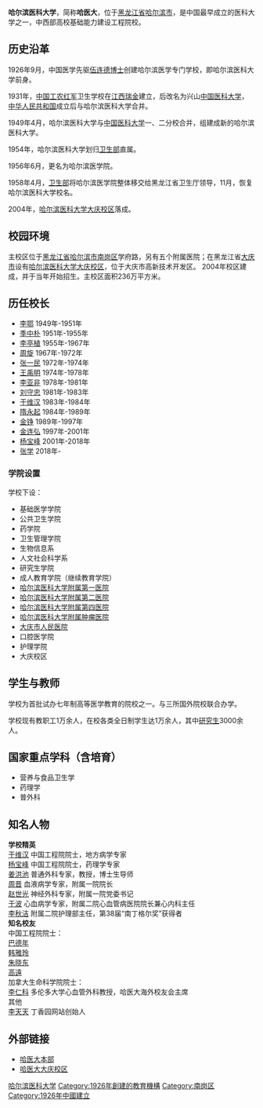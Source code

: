 {{Infobox university
|name=哈尔滨医科大学
|english_name=Harbin Medical University|image=[[File:哈尔滨医科大学校徽.jpg|File:哈尔滨医科大学校徽.jpg]]
|motto=木直中绳 博学载医
|president=[[张学|张学]]
|type=公立
|established=1926年
|city=[[中国|中国]][[哈尔滨市|哈尔滨市]][[南岗区|南岗区]]
|students=1.4万余人
|staff=1.7万余人
|area=236万平方米
|website=[http://www.hrbmu.edu.cn/ 哈尔滨医科大学网站]
}}

'''哈尔滨医科大学'''，简称'''哈医大'''，位于[[黑龙江省|黑龙江省]][[哈尔滨市|哈尔滨市]]，是中国最早成立的医科大学之一，中西部高校基础能力建设工程院校。

== 历史沿革 ==

1926年9月，中国医学先驱[[伍连德|伍连德]][[博士|博士]]创建哈尔滨医学专门学校，即哈尔滨医科大学前身。

1931年，[[中国工农红军|中国工农红军]]卫生学校在[[江西|江西]][[瑞金|瑞金]]建立，后改名为兴山[[中国医科大学|中国医科大学]]，[[中华人民共和国|中华人民共和国]]成立后与哈尔滨医科大学合并。

1949年4月，哈尔滨医科大学与[[中国医科大学|中国医科大学]]一、二分校合并，组建成新的哈尔滨医科大学。

1954年，哈尔滨医科大学划归[[中华人民共和国卫生部|卫生部]]直属。

1956年6月，更名为哈尔滨医学院。

1958年4月，[[中华人民共和国卫生部|卫生部]]将哈尔滨医学院整体移交给黑龙江省卫生厅领导，11月，恢复哈尔滨医科大学校名。

2004年，[[哈尔滨医科大学大庆校区|哈尔滨医科大学大庆校区]]落成。

== 校园环境 ==

主校区位于[[黑龙江省|黑龙江省]][[哈尔滨市|哈尔滨市]][[南岗区|南岗区]]学府路，另有五个附属医院；在黑龙江省[[大庆市|大庆市]]设有[[哈尔滨医科大学大庆校区|哈尔滨医科大学大庆校区]]，位于大庆市高新技术开发区。 2004年校区建成，并于当年开始招生。主校区面积236万平方米。

==历任校长==
*[[李鄂|李鄂]] 1949年-1951年
*[[季中朴|季中朴]] 1951年-1955年
*[[李亭植|李亭植]] 1955年-1967年
*[[周旋|周旋]] 1967年-1972年
*[[张一民|张一民]] 1972年-1974年
*[[王禹明|王禹明]] 1974年-1978年
*[[李亚非|李亚非]] 1978年-1981年
*[[刘守忠|刘守忠]] 1981年-1983年
*[[于维汉|于维汉]] 1983年-1984年
*[[隋永起|隋永起]] 1984年-1989年
*[[金铮|金铮]] 1989年-1997年
*[[金连弘|金连弘]] 1997年-2001年
*[[杨宝峰|杨宝峰]] 2001年-2018年
*[[张学|张学]] 2018年-
===学院设置===
学校下设：
*基础医学学院
*公共卫生学院
*药学院
*卫生管理学院
*生物信息系
*人文社会科学系
*研究生学院
*成人教育学院（继续教育学院）
*[[哈尔滨医科大学附属第一医院|哈尔滨医科大学附属第一医院]]
*[[哈尔滨医科大学附属第二医院|哈尔滨医科大学附属第二医院]]
*[[哈尔滨医科大学附属第四医院|哈尔滨医科大学附属第四医院]]
*[[哈尔滨医科大学附属肿瘤医院|哈尔滨医科大学附属肿瘤医院]]
*[[大庆市人民医院|大庆市人民医院]]
*口腔医学院
*护理学院
*大庆校区

==学生与教师==
学校为首批试办七年制高等医学教育的院校之一。与三所国外院校联合办学。

学校现有教职工1万余人，在校各类全日制学生达1万余人，其中[[研究生|研究生]]3000余人。

==国家重点学科（含培育）==
*营养与食品卫生学
*药理学
*普外科

==知名人物==
'''学校精英'''<br />
[[于维汉|于维汉]] 中国工程院院士，地方病学专家<br />
[[杨宝峰|杨宝峰]] 中国工程院院士，药理学专家<br />
[[姜洪池|姜洪池]] 普通外科专家，教授，博士生导师<br />
[[周晋|周晋]]   血液病学专家，附属一院院长<br />
[[赵世光|赵世光]] 神经外科专家，附属一院党委书记<br />
[[于波|于波]] 心血病学专家，附属二院心血管病医院院长兼心内科主任<br />
[[李秋洁|李秋洁]] 附属二院护理部主任，第38届“南丁格尔奖”获得者<br />

'''知名校友'''<br />
中国工程院院士：<br />
[[巴德年|巴德年]] <br />
[[韩雅玲|韩雅玲]]<br />
[[朱晓东|朱晓东]]<br />
[[高遠|高遠]]<br />

加拿大生命科学院院士：<br />
[[李仁科|李仁科]] 多伦多大学心血管外科教授，哈医大海外校友会主席
<br/>

其他<br />
[[李天天|李天天]] 丁香园网站创始人

==外部链接==
*[http://www.hrbmu.edu.cn/ 哈医大本部] {{Wayback|url=http://www.hrbmu.edu.cn/ |date=20220107163717 }}
*[http://www.hmudq.edu.cn 哈医大大庆校区]{{Wayback|url=http://www.hmudq.edu.cn/ |date=20201030105430 }}
{{黑龙江高等院校}}
{{中华人民共和国中西部高校基础能力建设工程}}


[[Category:哈尔滨医科大学|]]
[[Category:1926年創建的教育機構|Category:1926年創建的教育機構]]
[[Category:南岗区|Category:南岗区]]
[[Category:1926年中國建立|Category:1926年中國建立]]